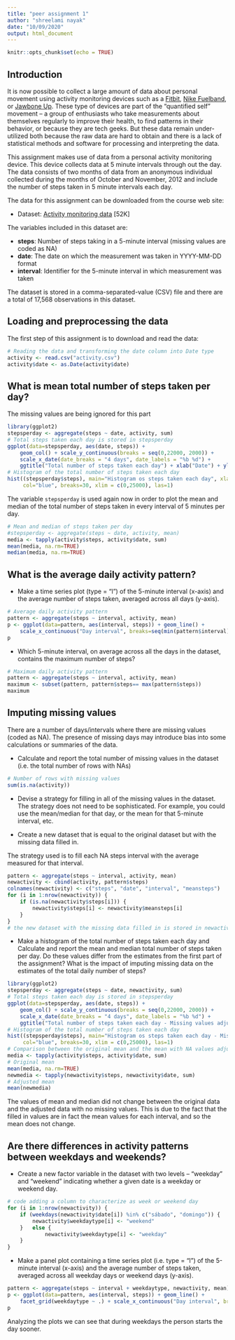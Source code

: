 ---
title: "peer assignment 1"
author: "shreelami nayak"
date: "10/09/2020"
output: html_document
---

```{r setup, include=FALSE}
knitr::opts_chunk$set(echo = TRUE)
```
## Introduction

It is now possible to collect a large amount of data about personal movement using activity monitoring devices such as a [Fitbit](http://www.fitbit.com/), [Nike Fuelband](http://www.nike.com/us/en_us/c/nikeplus-fuelband), or [Jawbone Up](https://jawbone.com/up). These type of devices are part of the “quantified self” movement – a group of enthusiasts who take measurements about themselves regularly to improve their health, to find patterns in their behavior, or because they are tech geeks. But these data remain under-utilized both because the raw data are hard to obtain and there is a lack of statistical methods and software for processing and interpreting the data. 

This assignment makes use of data from a personal activity monitoring device. This device collects data at 5 minute intervals through out the day. The data consists of two months of data from an anonymous individual collected during the months of October and November, 2012 and include the number of steps taken in 5 minute intervals each day.

The data for this assignment can be downloaded from the course web site: 
    
- Dataset: [Activity monitoring data](https://d396qusza40orc.cloudfront.net/repdata%2Fdata%2Factivity.zip) [52K]

The variables included in this dataset are:

- **steps**: Number of steps taking in a 5-minute interval (missing values are coded as NA)  
- **date**: The date on which the measurement was taken in YYYY-MM-DD format  
- **interval**: Identifier for the 5-minute interval in which measurement was taken

The dataset is stored in a comma-separated-value (CSV) file and there are a total of 17,568 observations in this dataset.

## Loading and preprocessing the data

The first step of this assignment is to download and read the data:

```{r downloading and reading}

# Reading the data and transforming the date column into Date type 
activity <- read.csv("activity.csv")
activity$date <- as.Date(activity$date)
```

## What is mean total number of steps taken per day?
The missing values are being ignored for this part

```{r total steps and histogram}
library(ggplot2)
stepsperday <- aggregate(steps ~ date, activity, sum)
# Total steps taken each day is stored in stepsperday
ggplot(data=stepsperday, aes(date, steps)) +
    geom_col() + scale_y_continuous(breaks = seq(0,22000, 2000)) +
    scale_x_date(date_breaks = "4 days", date_labels = "%b %d") +
    ggtitle("Total number of steps taken each day") + xlab("Date") + ylab("Steps")
# Histogram of the total number of steps taken each day
hist((stepsperday$steps), main="Histogram os steps taken each day", xlab="Steps",
     col="blue", breaks=30, xlim = c(0,25000), las=1)
```

The variable `stepsperday` is used again now in order to plot the mean and median of the total number of steps taken in every interval of 5 minutes per day.

```{r mean steps}
# Mean and median of steps taken per day
#stepsperday <- aggregate(steps ~ date, activity, mean)
media <- tapply(activity$steps, activity$date, sum)
mean(media, na.rm=TRUE)
median(media, na.rm=TRUE)
```



## What is the average daily activity pattern?
- Make a time series plot (type = "l") of the 5-minute interval (x-axis) and the average number of steps taken, averaged across all days (y-axis).

```{r average daily activity pattern}
# Average daily activity pattern
pattern <- aggregate(steps ~ interval, activity, mean)
p <- ggplot(data=pattern, aes(interval, steps)) + geom_line() +
    scale_x_continuous("Day interval", breaks=seq(min(pattern$interval),max(pattern$interval), 200)) + scale_y_continuous("Average number of steps") + ggtitle("Average number of steps taken by interval")
p
```

- Which 5-minute interval, on average across all the days in the dataset, contains the maximum number of steps?

```{r 5-minute interval maximum}
# Maximum daily activity pattern
pattern <- aggregate(steps ~ interval, activity, mean)
maximum <- subset(pattern, pattern$steps== max(pattern$steps))
maximum
```



## Imputing missing values

There are a number of days/intervals where there are missing values (coded as NA). The presence of missing days may introduce bias into some calculations or summaries of the data.

- Calculate and report the total number of missing values in the dataset (i.e. the total number of rows with NAs)

```{r rows with NAs}
# Number of rows with missing values
sum(is.na(activity))
```

- Devise a strategy for filling in all of the missing values in the dataset. The strategy does not need to be sophisticated. For example, you could use the mean/median for that day, or the mean for that 5-minute interval, etc.

- Create a new dataset that is equal to the original dataset but with the missing data filled in.

The strategy used is to fill each NA steps interval with the average measured for that interval.

```{r filling NAs}
pattern <- aggregate(steps ~ interval, activity, mean)
newactivity <- cbind(activity, pattern$steps)
colnames(newactivity) <- c("steps", "date", "interval", "meansteps")
for (i in 1:nrow(newactivity)) {
    if (is.na(newactivity$steps[i])) {
        newactivity$steps[i] <- newactivity$meansteps[i]
    }
}
# the new dataset with the missing data filled in is stored in newactivity
```

- Make a histogram of the total number of steps taken each day and Calculate and report the mean and median total number of steps taken per day. Do these values differ from the estimates from the first part of the assignment? What is the impact of imputing missing data on the estimates of the total daily number of steps?

```{r}
library(ggplot2)
stepsperday <- aggregate(steps ~ date, newactivity, sum)
# Total steps taken each day is stored in stepsperday
ggplot(data=stepsperday, aes(date, steps)) +
    geom_col() + scale_y_continuous(breaks = seq(0,22000, 2000)) +
    scale_x_date(date_breaks = "4 days", date_labels = "%b %d") +
    ggtitle("Total number of steps taken each day - Missing values adjusted") + xlab("Date") + ylab("Steps")
# Histogram of the total number of steps taken each day
hist((stepsperday$steps), main="Histogram os steps taken each day - Missing values adjusted", xlab="Steps",
     col="blue", breaks=30, xlim = c(0,25000), las=1)
# Comparison between the original mean and the mean with NA values adjusted
media <- tapply(activity$steps, activity$date, sum)
# Original mean
mean(media, na.rm=TRUE)
newmedia <- tapply(newactivity$steps, newactivity$date, sum)
# Adjusted mean
mean(newmedia)
```

The values of mean and median did not change between the original data and the adjusted data with no missing values. This is due to the fact that the filled in values are in fact the mean values for each interval, and so the mean does not change.


## Are there differences in activity patterns between weekdays and weekends?
- Create a new factor variable in the dataset with two levels – “weekday” and “weekend” indicating whether a given date is a weekday or weekend day.

```{r weekdays and weekends}
# code adding a column to characterize as week or weekend day
for (i in 1:nrow(newactivity)) {
    if (weekdays(newactivity$date[i]) %in% c("sábado", "domingo")) {
        newactivity$weekdaytype[i] <- "weekend"
    }   else {
            newactivity$weekdaytype[i] <- "weekday"
    }
}
```

- Make a panel plot containing a time series plot (i.e. type = "l") of the 5-minute interval (x-axis) and the average number of steps taken, averaged across all weekday days or weekend days (y-axis).

```{r}
pattern <- aggregate(steps ~ interval + weekdaytype, newactivity, mean)
p <- ggplot(data=pattern, aes(interval, steps)) + geom_line() +
    facet_grid(weekdaytype ~ .) + scale_x_continuous("Day interval", breaks=seq(min(pattern$interval),max(pattern$interval), 100)) + scale_y_continuous("Average number of steps") + ggtitle("Average number of steps taken by interval")
p
```

Analyzing the plots we can see that during weekdays the person starts the day sooner.